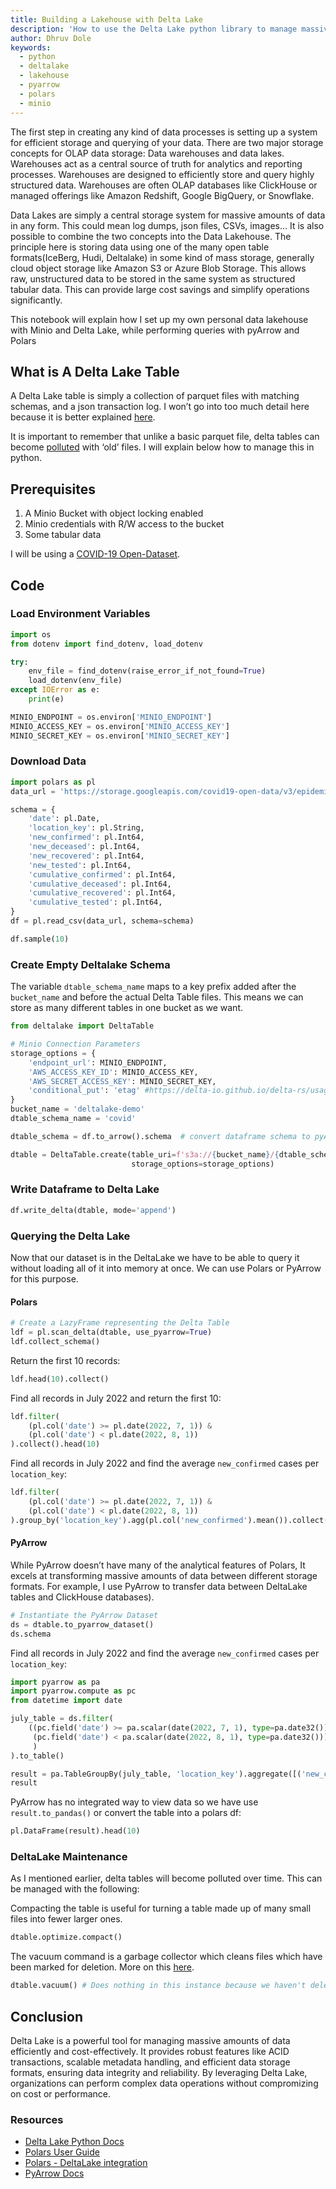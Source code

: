 ```yaml
---
title: Building a Lakehouse with Delta Lake
description: 'How to use the Delta Lake python library to manage massive amounts of data at scale.'
author: Dhruv Dole
keywords:
  - python
  - deltalake
  - lakehouse
  - pyarrow
  - polars
  - minio
---
```


The first step in creating any kind of data processes is setting up a system for efficient storage and querying of your data. There are two major storage concepts for OLAP data storage: Data warehouses and data lakes. Warehouses act as a central source of truth for analytics and reporting processes. Warehouses are designed to efficiently store and query highly structured data. Warehouses are often OLAP databases like ClickHouse or managed offerings like Amazon Redshift, Google BigQuery, or Snowflake.

Data Lakes are simply a central storage system for massive amounts of data in any form. This could mean log dumps, json files, CSVs, images... It is also possible to combine the two concepts into the Data Lakehouse. The principle here is storing data using one of the many open table formats(IceBerg, Hudi, Deltalake) in some kind of mass storage, generally cloud object storage like Amazon S3 or Azure Blob Storage. This allows raw, unstructured data to be stored in the same system as structured tabular data. This can provide large cost savings and simplify operations significantly.

This notebook will explain how I set up my own personal data lakehouse with Minio and Delta Lake, while performing queries with pyArrow and Polars

##  What is A Delta Lake Table
A Delta Lake table is simply a collection of parquet files with matching schemas, and a json transaction log. I won't go into too much detail here because it is better explained [here](https://delta-io.github.io/delta-rs/how-delta-lake-works/architecture-of-delta-table/).

It is important to remember that unlike a basic parquet file, delta tables can become [polluted](https://delta-io.github.io/delta-rs/usage/managing-tables/) with 'old' files. I will explain below how to manage this in python.

## Prerequisites

1. A Minio Bucket with object locking enabled
2. Minio credentials with R/W access to the bucket
3. Some tabular data

I will be using a [COVID-19 Open-Dataset](https://github.com/GoogleCloudPlatform/covid-19-open-data).

## Code

### Load Environment Variables

```python
import os
from dotenv import find_dotenv, load_dotenv

try:
    env_file = find_dotenv(raise_error_if_not_found=True)
    load_dotenv(env_file)
except IOError as e:
    print(e)

MINIO_ENDPOINT = os.environ['MINIO_ENDPOINT']
MINIO_ACCESS_KEY = os.environ['MINIO_ACCESS_KEY']
MINIO_SECRET_KEY = os.environ['MINIO_SECRET_KEY']
```

### Download Data

```python
import polars as pl
data_url = 'https://storage.googleapis.com/covid19-open-data/v3/epidemiology.csv'

schema = {
    'date': pl.Date,
    'location_key': pl.String,
    'new_confirmed': pl.Int64,
    'new_deceased': pl.Int64,
    'new_recovered': pl.Int64,
    'new_tested': pl.Int64,
    'cumulative_confirmed': pl.Int64,
    'cumulative_deceased': pl.Int64,
    'cumulative_recovered': pl.Int64,
    'cumulative_tested': pl.Int64,
}
df = pl.read_csv(data_url, schema=schema)

df.sample(10)
```

### Create Empty Deltalake Schema
::: { .callout-note }
The variable `dtable_schema_name` maps to a key prefix added after the `bucket_name` and before the actual Delta Table files. This means we can store as many different tables in one bucket as we want.
:::

```python
from deltalake import DeltaTable

# Minio Connection Parameters
storage_options = {
    'endpoint_url': MINIO_ENDPOINT,
    'AWS_ACCESS_KEY_ID': MINIO_ACCESS_KEY,
    'AWS_SECRET_ACCESS_KEY': MINIO_SECRET_KEY,
    'conditional_put': 'etag' #https://delta-io.github.io/delta-rs/usage/writing/writing-to-s3-with-locking-provider/#enabling-concurrent-writes-for-alternative-clients
}
bucket_name = 'deltalake-demo'
dtable_schema_name = 'covid'

dtable_schema = df.to_arrow().schema  # convert dataframe schema to pyArrow

dtable = DeltaTable.create(table_uri=f's3a://{bucket_name}/{dtable_schema_name}', schema=dtable_schema,
                           storage_options=storage_options)
```

### Write Dataframe to Delta Lake

```python
df.write_delta(dtable, mode='append')
```

### Querying the Delta Lake
Now that our dataset is in the DeltaLake we have to be able to query it without loading all of it into memory at once. We can use Polars or PyArrow for this purpose.

#### Polars

```python
# Create a LazyFrame representing the Delta Table
ldf = pl.scan_delta(dtable, use_pyarrow=True)
ldf.collect_schema()
```

Return the first 10 records:

```python
ldf.head(10).collect()
```

Find all records in July 2022 and return the first 10:

```python
ldf.filter(
    (pl.col('date') >= pl.date(2022, 7, 1)) &
    (pl.col('date') < pl.date(2022, 8, 1))
).collect().head(10)
```

Find all records in July 2022 and find the average `new_confirmed` cases per `location_key`:

```python
ldf.filter(
    (pl.col('date') >= pl.date(2022, 7, 1)) &
    (pl.col('date') < pl.date(2022, 8, 1))
).group_by('location_key').agg(pl.col('new_confirmed').mean()).collect().head(10)
```

#### PyArrow
::: { .callout-note }
While PyArrow doesn't have many of the analytical features of Polars, It excels at transforming massive amounts of data between different storage formats. For example, I use PyArrow to transfer data between DeltaLake tables and ClickHouse databases).
:::

```python
# Instantiate the PyArrow Dataset
ds = dtable.to_pyarrow_dataset()
ds.schema
```

Find all records in July 2022 and find the average `new_confirmed` cases per `location_key`:

```python
import pyarrow as pa
import pyarrow.compute as pc
from datetime import date

july_table = ds.filter(
    ((pc.field('date') >= pa.scalar(date(2022, 7, 1), type=pa.date32())) &
     (pc.field('date') < pa.scalar(date(2022, 8, 1), type=pa.date32()))
     )
).to_table()

result = pa.TableGroupBy(july_table, 'location_key').aggregate([('new_confirmed', 'mean')])
result
```

PyArrow has no integrated way to view data so we have use `result.to_pandas()` or convert the table into a polars df:

```python
pl.DataFrame(result).head(10)
```

### DeltaLake Maintenance
As I mentioned earlier, delta tables will become polluted over time. This can be managed with the following:

Compacting the table is useful for turning a table made up of many small files into fewer larger ones.

```python
dtable.optimize.compact()
```

The vacuum command is a garbage collector which cleans files which have been marked for deletion. More on this [here](https://delta-io.github.io/delta-rs/usage/managing-tables/).

```python
dtable.vacuum() # Does nothing in this instance because we haven't deleted any rows.
```

## Conclusion
Delta Lake is a powerful tool for managing massive amounts of data efficiently and cost-effectively. It provides robust features like ACID transactions, scalable metadata handling, and efficient data storage formats, ensuring data integrity and reliability. By leveraging Delta Lake, organizations can perform complex data operations without compromizing on cost or performance.


### Resources
- [Delta Lake Python Docs](https://delta-io.github.io/delta-rs/)
- [Polars User Guide](https://docs.pola.rs/)
- [Polars - DeltaLake integration](https://delta-io.github.io/delta-rs/integrations/delta-lake-polars/)
- [PyArrow Docs](https://arrow.apache.org/docs/python/index.html)

